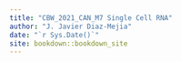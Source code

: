 ```yaml
--- 
title: "CBW_2021_CAN_M7 Single Cell RNA"
author: "J. Javier Diaz-Mejia"
date: "`r Sys.Date()`"
site: bookdown::bookdown_site
---
```

